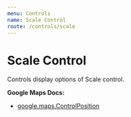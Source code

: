 ```yaml
---
menu: Controls
name: Scale Control
route: /controls/scale
---
```



# Scale Control

Controls display options of Scale control.

**Google Maps Docs:**

- [google.maps.ControlPosition](https://developers.google.com/maps/documentation/javascript/reference#ControlPosition)

<Playground>
  <DocsMap zoom={8} center={{ lat: 36, lng: -122 }}>
    <ScaleControl />
  </DocsMap>
</Playground>
